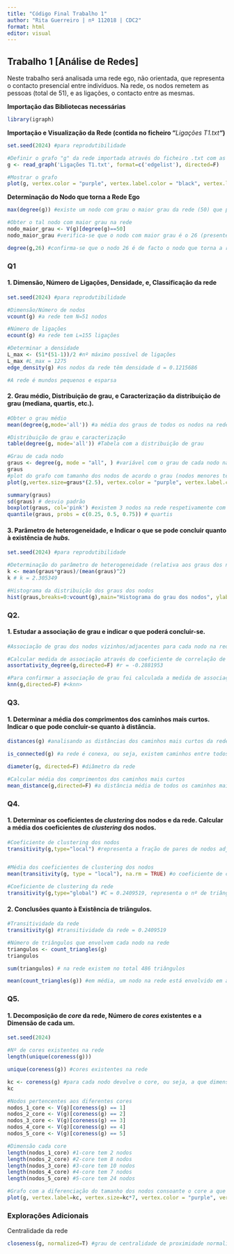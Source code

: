 ---
title: "Código Final Trabalho 1"
author: "Rita Guerreiro | nº 112018 | CDC2"
format: html
editor: visual
---

## Trabalho 1 \[Análise de Redes\]

Neste trabalho será analisada uma rede ego, não orientada, que representa o contacto presencial entre indivíduos. Na rede, os nodos remetem as pessoas (total de 51), e as ligações, o contacto entre as mesmas.

**Importação das Bibliotecas necessárias**

```{r}
library(igraph)
```

**Importação e Visualização da Rede (contida no ficheiro "***Ligações T1.txt**"*****)**

```{r}
set.seed(2024) #para reprodutibilidade 

#Definir o grafo "g" da rede importada através do ficheiro .txt com as ligações
g <- read_graph('Ligações T1.txt', format=c('edgelist'), directed=F)

#Mostrar o grafo
plot(g, vertex.color = "purple", vertex.label.color = "black", vertex.label.cex=0.9, vertex.size = 18) 
```

**Determinação do Nodo que torna a Rede Ego**

```{r}

max(degree(g)) #existe um nodo com grau o maior grau da rede (50) que por sua vez está ligado a todos os outros 

#Obter o tal nodo com maior grau na rede
nodo_maior_grau <- V(g)[degree(g)==50] 
nodo_maior_grau #verifica-se que o nodo com maior grau é o 26 (presente no centro do grafo)

degree(g,26) #confirma-se que o nodo 26 é de facto o nodo que torna a rede ego, pois todos os restantes são adjacentes a ele
```

### Q1

#### 1. Dimensão, Número de Ligações, Densidade, e, Classificação da rede

```{r}
set.seed(2024) #para reprodutibilidade 

#Dimensão/Número de nodos
vcount(g) #a rede tem N=51 nodos

#Número de ligações
ecount(g) #a rede tem L=155 ligações

#Determinar a densidade 
L_max <- (51*(51-1))/2 #nº máximo possível de ligações 
L_max #L_max = 1275
edge_density(g) #os nodos da rede têm densidade d = 0.1215686

#A rede é mundos pequenos e esparsa
```

#### 2. Grau médio, Distribuição de grau, e Caracterização da distribuição de grau (mediana, quartis, etc.).

```{r}
#Obter o grau médio
mean(degree(g,mode='all')) #a média dos graus de todos os nodos na rede é <k> = 6.078431

#Distribuição de grau e caracterização
table(degree(g, mode='all')) #Tabela com a distribuição de grau

#Grau de cada nodo
graus <- degree(g, mode = "all", ) #variável com o grau de cada nodo na rede
graus
#plot do grafo com tamanho dos nodos de acordo o grau (nodos menores têm menor grau, e vice-versa)
plot(g,vertex.size=graus*(2.5), vertex.color = "purple", vertex.label.color = "black", vertex.label.cex =0.8)

summary(graus) 
sd(graus) # desvio padrão
boxplot(graus, col='pink') #existem 3 nodos na rede respetivamente com graus 12,19 e 20, que são considerados outliers no boxplot precisamente por serem tão elevados
quantile(graus, probs = c(0.25, 0.5, 0.75)) # quartis

```

#### 3. Parâmetro de heterogeneidade, e Indicar o que se pode concluir quanto à existência de *hubs.*

```{r}
set.seed(2024) #para reprodutibilidade

#Determinação do parâmetro de heterogeneidade (relativa aos graus dos nodos)
k <- mean(graus*graus)/(mean(graus)^2)
k # k = 2.305349 

#Histograma da distribuição dos graus dos nodos
hist(graus,breaks=0:vcount(g),main="Histograma do grau dos nodos", ylab='frequência (nº de nodos)', col='pink') 
```

### Q2.

#### 1. Estudar a associação de grau e indicar o que poderá concluir-se.

```{r}
#Associação de grau dos nodos vizinhos/adjacentes para cada nodo na rede

#Calcular medida de associação através do coeficiente de correlação de Pearson
assortativity_degree(g,directed=F) #r = -0.2881953

#Para confirmar a associação de grau foi calculada a medida de associação através do grau médio dos nodos adjacentes
knn(g,directed=F) #<knn>
```

### Q3.

#### 1. Determinar a média dos comprimentos dos caminhos mais curtos. Indicar o que pode concluir-se quanto à distância.

```{r}
distances(g) #analisando as distâncias dos caminhos mais curtos da rede, verifica-se que a maioria tem comprimento igual a 2, sendo que existem alguns poucos com distância 1

is_connected(g) #a rede é conexa, ou seja, existem caminhos entre todos os pares de nodos

diameter(g, directed=F) #diâmetro da rede

#Calcular média dos comprimentos dos caminhos mais curtos
mean_distance(g,directed=F) #a distância média de todos os caminhos mais curtos é de <l> = 1.878431
```

### Q4.

#### 1. Determinar os coeficientes de *clustering* dos nodos e da rede. Calcular a média dos coeficientes de *clustering* dos nodos.

```{r}
#Coeficiente de clustering dos nodos
transitivity(g,type="local") #representa a fração de pares de nodos adjacentes para determinado nodo que estão ligados entre si, os C(i) 


#Média dos coeficientes de clustering dos nodos
mean(transitivity(g, type = "local"), na.rm = TRUE) #o coeficiente de clustering médio é <C> = 0.6830309

#Coeficiente de clustering da rede
transitivity(g,type="global") #C = 0.2409519, representa o nº de triângulos existentes na rede comparado ao nº máximo possível de triângulos
```

#### 2. Conclusões quanto à Existência de triângulos.

```{r}
#Transitividade da rede
transitivity(g) #transitividade da rede = 0.2409519

#Número de triângulos que envolvem cada nodo na rede
triangulos <- count_triangles(g) 
triangulos

sum(triangulos) # na rede existem no total 486 triângulos

mean(count_triangles(g)) #em média, um nodo na rede está envolvido em aproximadamente 10 triângulos
```

### Q5.

#### 1. Decomposição de *core* da rede, Número de *cores* existentes e a Dimensão de cada um.

```{r}
set.seed(2024) 

#Nº de cores existentes na rede
length(unique(coreness(g))) 

unique(coreness(g)) #cores existentes na rede

kc <- coreness(g) #para cada nodo devolve o core, ou seja, a que dimensão/grau pertence
kc

#Nodos pertencentes aos diferentes cores
nodos_1_core <- V(g)[coreness(g) == 1]
nodos_2_core <- V(g)[coreness(g) == 2]
nodos_3_core <- V(g)[coreness(g) == 3]
nodos_4_core <- V(g)[coreness(g) == 4]
nodos_5_core <- V(g)[coreness(g) == 5]

#Dimensão cada core
length(nodos_1_core) #1-core tem 2 nodos
length(nodos_2_core) #2-core tem 8 nodos
length(nodos_3_core) #3-core tem 10 nodos
length(nodos_4_core) #4-core tem 7 nodos
length(nodos_5_core) #5-core tem 24 nodos

#Grafo com a diferenciação do tamanho dos nodos consoante o core a que pertence
plot(g, vertex.label=kc, vertex.size=kc*7, vertex.color = "purple", vertex.label.cex =0.8, vertex.label.color = "black")


```

### **Explorações Adicionais**

Centralidade da rede

```{r}

closeness(g, normalized=T) #grau de centralidade de proximidade normalizada da rede g

```
